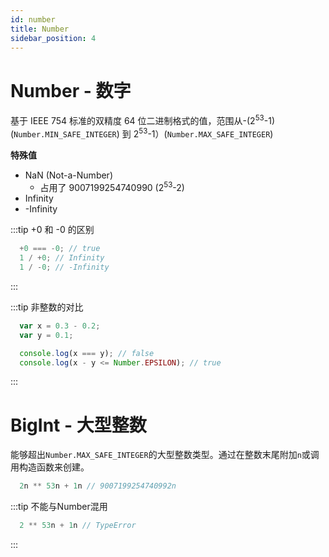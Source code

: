 ```yaml
---
id: number
title: Number
sidebar_position: 4
---
```


# Number - 数字

基于 IEEE 754 标准的双精度 64 位二进制格式的值，范围从-(2<sup>53</sup>-1) (`Number.MIN_SAFE_INTEGER`) 到 2<sup>53</sup>-1）(`Number.MAX_SAFE_INTEGER`)

**特殊值**
- NaN (Not-a-Number)
  - 占用了 9007199254740990 (2<sup>53</sup>-2)
- Infinity
- -Infinity

:::tip +0 和 -0 的区别
  ```js
    +0 === -0; // true
    1 / +0; // Infinity
    1 / -0; // -Infinity
  ```
:::

:::tip 非整数的对比
  ```js
    var x = 0.3 - 0.2;
    var y = 0.1;

    console.log(x === y); // false
    console.log(x - y <= Number.EPSILON); // true
  ```
:::


# BigInt - 大型整数

能够超出`Number.MAX_SAFE_INTEGER`的大型整数类型。通过在整数末尾附加`n`或调用构造函数来创建。

```js
  2n ** 53n + 1n // 9007199254740992n
```
:::tip 不能与Number混用
```js
  2 ** 53n + 1n // TypeError
```
:::

